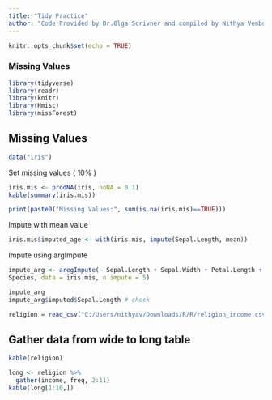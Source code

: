 ---
title: "Tidy Practice"
author: "Code Provided by Dr.Olga Scrivner and compiled by Nithya Vembu"
---


```{r setup, include=FALSE}
knitr::opts_chunk$set(echo = TRUE)
```
### Missing Values

```{r message=FALSE, warning=FALSE}
library(tidyverse)
library(readr)
library(knitr)
library(Hmisc)
library(missForest)
```
## Missing Values

```{r echo=FALSE}
data("iris")
```

Set missing values ( 10% )
```{r}
iris.mis <- prodNA(iris, noNA = 0.1)
kable(summary(iris.mis))
```

```{r}

print(paste0("Missing Values:", sum(is.na(iris.mis)==TRUE)))
```

Impute with mean value

```{r}


iris.mis$imputed_age <- with(iris.mis, impute(Sepal.Length, mean))

```
Impute using argImpute
```{r warning=FALSE, message=FALSE}

impute_arg <- aregImpute(~ Sepal.Length + Sepal.Width + Petal.Length + Petal.Width +
Species, data = iris.mis, n.impute = 5)
```
```{r}
impute_arg
impute_arg$imputed$Sepal.Length # check
```

```{r message=FALSE, warning=FALSE}
religion = read_csv("C:/Users/nithyav/Downloads/R/R/religion_income.csv")
```

## Gather data from wide to long table
```{r}
kable(religion)
```

```{r}
long <- religion %>% 
  gather(income, freq, 2:11)
kable(long[1:10,])
```

